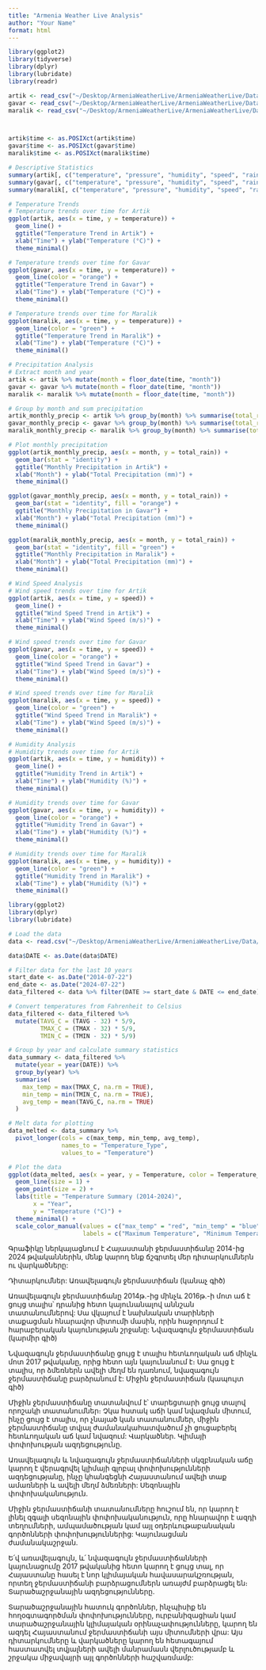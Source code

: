 ```yaml
---
title: "Armenia Weather Live Analysis"
author: "Your Name"
format: html
---
```


```r
library(ggplot2)
library(tidyverse)
library(dplyr)
library(lubridate)
library(readr)

artik <- read_csv("~/Desktop/ArmeniaWeatherLive/ArmeniaWeatherLive/Data/artik.csv")
gavar <- read_csv("~/Desktop/ArmeniaWeatherLive/ArmeniaWeatherLive/Data/gavar.csv")
maralik <- read_csv("~/Desktop/ArmeniaWeatherLive/ArmeniaWeatherLive/Data/maralik.csv")



artik$time <- as.POSIXct(artik$time)
gavar$time <- as.POSIXct(gavar$time)
maralik$time <- as.POSIXct(maralik$time)

# Descriptive Statistics
summary(artik[, c("temperature", "pressure", "humidity", "speed", "rain")])
summary(gavar[, c("temperature", "pressure", "humidity", "speed", "rain")])
summary(maralik[, c("temperature", "pressure", "humidity", "speed", "rain")])

# Temperature Trends
# Temperature trends over time for Artik
ggplot(artik, aes(x = time, y = temperature)) +
  geom_line() +
  ggtitle("Temperature Trend in Artik") +
  xlab("Time") + ylab("Temperature (°C)") +
  theme_minimal()

# Temperature trends over time for Gavar
ggplot(gavar, aes(x = time, y = temperature)) +
  geom_line(color = "orange") +
  ggtitle("Temperature Trend in Gavar") +
  xlab("Time") + ylab("Temperature (°C)") +
  theme_minimal()

# Temperature trends over time for Maralik
ggplot(maralik, aes(x = time, y = temperature)) +
  geom_line(color = "green") +
  ggtitle("Temperature Trend in Maralik") +
  xlab("Time") + ylab("Temperature (°C)") +
  theme_minimal()

# Precipitation Analysis
# Extract month and year
artik <- artik %>% mutate(month = floor_date(time, "month"))
gavar <- gavar %>% mutate(month = floor_date(time, "month"))
maralik <- maralik %>% mutate(month = floor_date(time, "month"))

# Group by month and sum precipitation
artik_monthly_precip <- artik %>% group_by(month) %>% summarise(total_rain = sum(rain, na.rm = TRUE))
gavar_monthly_precip <- gavar %>% group_by(month) %>% summarise(total_rain = sum(rain, na.rm = TRUE))
maralik_monthly_precip <- maralik %>% group_by(month) %>% summarise(total_rain = sum(rain, na.rm = TRUE))

# Plot monthly precipitation
ggplot(artik_monthly_precip, aes(x = month, y = total_rain)) +
  geom_bar(stat = "identity") +
  ggtitle("Monthly Precipitation in Artik") +
  xlab("Month") + ylab("Total Precipitation (mm)") +
  theme_minimal()

ggplot(gavar_monthly_precip, aes(x = month, y = total_rain)) +
  geom_bar(stat = "identity", fill = "orange") +
  ggtitle("Monthly Precipitation in Gavar") +
  xlab("Month") + ylab("Total Precipitation (mm)") +
  theme_minimal()

ggplot(maralik_monthly_precip, aes(x = month, y = total_rain)) +
  geom_bar(stat = "identity", fill = "green") +
  ggtitle("Monthly Precipitation in Maralik") +
  xlab("Month") + ylab("Total Precipitation (mm)") +
  theme_minimal()

# Wind Speed Analysis
# Wind speed trends over time for Artik
ggplot(artik, aes(x = time, y = speed)) +
  geom_line() +
  ggtitle("Wind Speed Trend in Artik") +
  xlab("Time") + ylab("Wind Speed (m/s)") +
  theme_minimal()

# Wind speed trends over time for Gavar
ggplot(gavar, aes(x = time, y = speed)) +
  geom_line(color = "orange") +
  ggtitle("Wind Speed Trend in Gavar") +
  xlab("Time") + ylab("Wind Speed (m/s)") +
  theme_minimal()

# Wind speed trends over time for Maralik
ggplot(maralik, aes(x = time, y = speed)) +
  geom_line(color = "green") +
  ggtitle("Wind Speed Trend in Maralik") +
  xlab("Time") + ylab("Wind Speed (m/s)") +
  theme_minimal()

# Humidity Analysis
# Humidity trends over time for Artik
ggplot(artik, aes(x = time, y = humidity)) +
  geom_line() +
  ggtitle("Humidity Trend in Artik") +
  xlab("Time") + ylab("Humidity (%)") +
  theme_minimal()

# Humidity trends over time for Gavar
ggplot(gavar, aes(x = time, y = humidity)) +
  geom_line(color = "orange") +
  ggtitle("Humidity Trend in Gavar") +
  xlab("Time") + ylab("Humidity (%)") +
  theme_minimal()

# Humidity trends over time for Maralik
ggplot(maralik, aes(x = time, y = humidity)) +
  geom_line(color = "green") +
  ggtitle("Humidity Trend in Maralik") +
  xlab("Time") + ylab("Humidity (%)") +
  theme_minimal()
```

```r
library(ggplot2)
library(dplyr)
library(lubridate)

# Load the data
data <- read.csv("~/Desktop/ArmeniaWeatherLive/ArmeniaWeatherLive/Data/3754636.csv")

data$DATE <- as.Date(data$DATE)

# Filter data for the last 10 years
start_date <- as.Date("2014-07-22")
end_date <- as.Date("2024-07-22")
data_filtered <- data %>% filter(DATE >= start_date & DATE <= end_date)

# Convert temperatures from Fahrenheit to Celsius
data_filtered <- data_filtered %>%
  mutate(TAVG_C = (TAVG - 32) * 5/9,
         TMAX_C = (TMAX - 32) * 5/9,
         TMIN_C = (TMIN - 32) * 5/9)

# Group by year and calculate summary statistics
data_summary <- data_filtered %>%
  mutate(year = year(DATE)) %>%
  group_by(year) %>%
  summarise(
    max_temp = max(TMAX_C, na.rm = TRUE),
    min_temp = min(TMIN_C, na.rm = TRUE),
    avg_temp = mean(TAVG_C, na.rm = TRUE)
  )

# Melt data for plotting
data_melted <- data_summary %>%
  pivot_longer(cols = c(max_temp, min_temp, avg_temp),
               names_to = "Temperature_Type",
               values_to = "Temperature")

# Plot the data
ggplot(data_melted, aes(x = year, y = Temperature, color = Temperature_Type)) +
  geom_line(size = 1) +
  geom_point(size = 2) +
  labs(title = "Temperature Summary (2014-2024)",
       x = "Year",
       y = "Temperature (°C)") +
  theme_minimal() +
  scale_color_manual(values = c("max_temp" = "red", "min_temp" = "blue", "avg_temp" = "green"),
                     labels = c("Maximum Temperature", "Minimum Temperature", "Average Temperature"))
```

Գրաֆիկը ներկայացնում է Հայաստանի ջերմաստիճանը 2014-ից 2024 թվականներին, մենք կարող ենք ճշգրտել մեր դիտարկումներն ու վարկածները:

Դիտարկումներ: Առավելագույն ջերմաստիճան (կանաչ գիծ)

Առավելագույն ջերմաստիճանը 2014թ.-ից մինչև 2016թ.-ի մոտ աճ է ցույց տալիս՝ դրանից հետո կայունանալով աննշան տատանումներով: Սա վկայում է նախնական տարիների տաքացման հնարավոր միտումի մասին, որին հաջորդում է հարաբերական կայունության շրջանը: Նվազագույն ջերմաստիճան (կարմիր գիծ)

Նվազագույն ջերմաստիճանը ցույց է տալիս հետևողական աճ մինչև մոտ 2017 թվականը, որից հետո այն կայունանում է։ Սա ցույց է տալիս, որ ձմեռներն ավելի մեղմ են դառնում, նվազագույն ջերմաստիճանը բարձրանում է: Միջին ջերմաստիճան (կապույտ գիծ)

Միջին ջերմաստիճանը տատանվում է՝ տարեցտարի ցույց տալով որոշակի տատանումներ։ Չկա հստակ աճի կամ նվազման միտում, ինչը ցույց է տալիս, որ չնայած կան տատանումներ, միջին ջերմաստիճանը տվյալ ժամանակահատվածում չի ցուցաբերել հետևողական աճ կամ նվազում: Վարկածներ. Կլիմայի փոփոխության ազդեցությունը.

Առավելագույն և նվազագույն ջերմաստիճանների սկզբնական աճը կարող է վերագրվել կլիմայի գլոբալ փոփոխությունների ազդեցությանը, ինչը կհանգեցնի Հայաստանում ավելի տաք ամառների և ավելի մեղմ ձմեռների: Սեզոնային փոփոխականություն.

Միջին ջերմաստիճանի տատանումները հուշում են, որ կարող է լինել զգալի սեզոնային փոփոխականություն, որը հնարավոր է ազդի տեղումների, ամպամածության կամ այլ օդերևութաբանական գործոնների փոփոխություններից: Կայունացման ժամանակաշրջան.

Ե՛վ առավելագույն, և՛ նվազագույն ջերմաստիճանների կայունացումը 2017 թվականից հետո կարող է ցույց տալ, որ Հայաստանը հասել է նոր կլիմայական հավասարակշռության, որտեղ ջերմաստիճանի բարձրացումներն առայժմ բարձրացել են։ Տարածաշրջանային ազդեցությունները.

Տարածաշրջանային հատուկ գործոններ, ինչպիսիք են հողօգտագործման փոփոխությունները, ուրբանիզացիան կամ տարածաշրջանային կլիմայական օրինաչափությունները, կարող են ազդել Հայաստանում ջերմաստիճանի այս միտումների վրա: Այս դիտարկումները և վարկածները կարող են հետագայում հաստատվել տվյալների ավելի մանրամասն վերլուծությամբ և շրջակա միջավայրի այլ գործոնների հաշվառմամբ:
